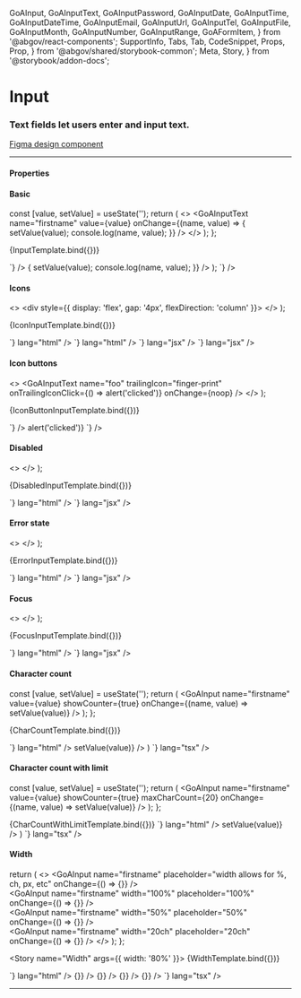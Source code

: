   GoAInput,
  GoAInputText,
  GoAInputPassword,
  GoAInputDate,
  GoAInputTime,
  GoAInputDateTime,
  GoAInputEmail,
  GoAInputUrl,
  GoAInputTel,
  GoAInputFile,
  GoAInputMonth,
  GoAInputNumber,
  GoAInputRange,
  GoAFormItem,
} from '@abgov/react-components';
  SupportInfo,
  Tabs,
  Tab,
  CodeSnippet,
  Props,
  Prop,
} from '@abgov/shared/storybook-common';
  Meta,
  Story,
} from '@storybook/addon-docs';

<Meta title="Components/Inputs" component={GoAInput} />

# Input

### Text fields let users enter and input text.

[Figma design component](https://www.figma.com/file/3pb2IK8s2QUqWieH79KdN7/DIO-DS---Components?node-id=133%3A186)

---

#### Properties

<Props>
  <Prop
    name="type"
    type="text | number | password | email | search | tel | time | url | week"
    defaultValue="text"
  />
  <Prop
    name="value"
    type="string"
  />
  <Prop
    name="placeholder"
    type="string"
  />
  <Prop
    name="leadingicon"
    type="GoAIconType"
  />
  <Prop
    name="trailingicon"
    type="GoAIconType"
  />
  <Prop
    name="disabled"
    type="boolean"
  />
  <Prop
    name="handletrailingiconclick"
    type="boolean"
  />
  <Prop
    name="focused"
    type="boolean"
  />
  <Prop
    name="readonly"
    type="boolean"
  />
  <Prop
    name="error"
    type="boolean"
  />
  <Prop
    name="width"
    type="string"
    defaultValue="30ch"
  />
  <Prop
    name="showcounter"
    type="boolean"
  />
  <Prop
    name="maxcharcount"
    type="number"
  />
  <Prop
    name="_change"
    type="CustomEvent<{detail: {name: string, value: string}}>"
  />
  <Prop
    name="_trailingiconclick"
    type="CustomEvent"
  />
</Props>


#### Basic

  const [value, setValue] = useState('');
  return (
    <>
      <GoAInputText
        name="firstname"
        value={value}
        onChange={(name, value) => {
          setValue(value);
          console.log(name, value);
        }}
      />
    </>
  );
};

<Story name="Basic">{InputTemplate.bind({})}</Story>

<Tabs>
  <Tab label="Web Component" hidden={true}>
    <CodeSnippet
      lang="html"
      code={`
      <goa-input id="foo" name="foo" />
    `}
    />
    <CodeSnippet
      lang="js"
      code={`
      document.querySelector('#foo').addEventListener('_change', (e) => {
        console.log(e.detail.name, e.detail.value);
      });
    `}
    />
  </Tab>
  <Tab label="Angular">
    <CodeSnippet
      lang="html"
      code={`
      <goa-input name="foo" (_change)="onChange()"></goa-input>
    `}
    />
    <CodeSnippet
      lang="ts"
      code={`
      export class SomeComponent {
        onChange(e) {
          console.log(e.detail.name, e.detail.value);
        }
      }
    `}
    />
  </Tab>
  <Tab label="React">
    <CodeSnippet
      lang="jsx"
      code={`
      const [value, setValue] = useState('');
      return (
        <>
          <GoAInputText
            name="firstname"
            value={value}
            onChange={(name, value) => {
              setValue(value);
              console.log(name, value);
            }}
          />
        </>
      );
    `}
    />
  </Tab>
</Tabs>

#### Icons

  <>
    <div style={{ display: 'flex', gap: '4px', flexDirection: 'column' }}>
      <GoAInputText name="foo" leadingIcon="finger-print" onChange={noop} />
      <GoAInputText name="foo" trailingIcon="finger-print" onChange={noop} />
    </div>
  </>
);

<Story name="Icons">{IconInputTemplate.bind({})}</Story>

<Tabs>
  <Tab label="Web Component" hidden={true}>
    <CodeSnippet
      code={`<goa-input leadingicon="finger-print" />`}
      lang="html"
    />
    <CodeSnippet
      code={`<goa-input trailingicon="finger-print" />`}
      lang="html"
    />
  </Tab>
  <Tab label="Angular">
    <CodeSnippet
      code={`<goa-input leadingicon="finger-print"></goa-input>`}
      lang="html"
    />
    <CodeSnippet
      code={`<goa-input trailingicon="finger-print"></goa-input>`}
      lang="html"
    />
  </Tab>
  <Tab label="React">
    <CodeSnippet code={`<GoAInput leadingIcon="finger-print" />`} lang="jsx" />
    <CodeSnippet code={`<GoAInput trailingIcon="finger-print" />`} lang="jsx" />
  </Tab>
</Tabs>

#### Icon buttons

  <>
    <GoAInputText
      name="foo"
      trailingIcon="finger-print"
      onTrailingIconClick={() => alert('clicked')}
      onChange={noop}
    />
  </>
);

<Story name="Icon Buttons">{IconButtonInputTemplate.bind({})}</Story>

<Tabs>
  <Tab label="Web Component" hidden={true}>
    <CodeSnippet
      code={`<goa-input id="secret" trailingicon="finger-print" />`}
      lang="html"
    />
    <CodeSnippet
      lang="js"
      code={`
        var el = document.getElementById('secret')
        el.addEventListener('_trailingIconClick', clickHandler);
        // to later remove the event listener
        el.removeEventListener('_trailingIconClick', clickHandler);
      `}
    />
  </Tab>
  <Tab label="Angular">
    <CodeSnippet
      lang="html"
      code={`
        <goa-input
          id="secret"
          handletrailingiconclick="true"
          (_trailingIconClick)="handleClick()"
          trailingicon="finger-print"
        />
      `}
    />
    <CodeSnippet
      lang="js"
      code={`
        export class SomeComponent {
          handleClick() {
            console.log('handleClick');
          }
        }
      `}
    />
  </Tab>
  <Tab label="React">
    <CodeSnippet
      lang="jsx"
      code={`
        <GoAInputText
          name="secret"
          trailingIcon="finger-print"
          onTrailingIconClick={() => alert('clicked')}
        `}
    />
  </Tab>
</Tabs>

#### Disabled

  <>
    <GoAInput name="foo" disabled={true} value="Disabled" onChange={noop} />
  </>
);

<Story name="Disabled">{DisabledInputTemplate.bind({})}</Story>

<Tabs>
  <Tab label="Web Component" hidden={true}>
    <CodeSnippet
      code={`<goa-input disabled="true" placeholder="Find by name" />`}
      lang="html"
    />
  </Tab>
  <Tab label="Angular">
    <CodeSnippet
      code={`<goa-input disabled="true" placeholder="Find by name"></goa-input>`}
      lang="html"
    />
  </Tab>
  <Tab label="React">
    <CodeSnippet
      code={`<GoAInput disabled={true} placeholder="Find by name" />`}
      lang="jsx"
    />
  </Tab>
</Tabs>

#### Error state

  <>
    <GoAInput name="foo" error={true} value="Some value" onChange={noop} />
  </>
);

<Story name="Error">{ErrorInputTemplate.bind({})}</Story>

<Tabs>
  <Tab label="Web Component" hidden={true}>
    <CodeSnippet code={`<goa-input error  />`} lang="html" />
  </Tab>
  <Tab label="Angular">
    <CodeSnippet code={`<goa-input error></goa-input>`} lang="html" />
  </Tab>
  <Tab label="React">
    <CodeSnippet code={`<GoAInput name="foo" error={true} />`} lang="jsx" />
  </Tab>
</Tabs>

#### Focus

  <>
    <GoAInput name="foo" focused={true} value="Some value" onChange={noop} />
  </>
);

<Story name="Focus">{FocusInputTemplate.bind({})}</Story>

<Tabs>
  <Tab label="Web Component" hidden={true}>
    <CodeSnippet code={`<goa-input />`} lang="html" />
  </Tab>
  <Tab label="Angular">
    <CodeSnippet code={`<goa-input ></goa-input>`} lang="html" />
  </Tab>
  <Tab label="React">
    <CodeSnippet code={`<GoAInput name="foo" />`} lang="jsx" />
  </Tab>
</Tabs>

#### Character count

  const [value, setValue] = useState('');
  return (
    <GoAInput
      name="firstname"
      value={value}
      showCounter={true}
      onChange={(name, value) => setValue(value)}
    />
  );
};

<Story name="Character count">{CharCountTemplate.bind({})}</Story>

<Tabs>
  <Tab label="Web Component" hidden={true}>
    <CodeSnippet
      code={`<goa-input name="firstname" showcounter="true" />`}
      lang="html"
    />
  </Tab>
  <Tab label="Angular">
    <CodeSnippet
      code={`<goa-input name="firstname" showcounter="true"></goa-input>`}
      lang="html"
    />
  </Tab>
  <Tab label="React">
    <CodeSnippet
      code={`
      const [value, setValue] = useState('');
      return (
        <GoAInput
          name="firstname"
          value={value}
          showCounter={true}
          onChange={(name, value) => setValue(value)}
        />
      )
    `}
      lang="tsx"
    />
  </Tab>
</Tabs>

#### Character count with limit

  const [value, setValue] = useState('');
  return (
    <GoAInput
      name="firstname"
      value={value}
      showCounter={true}
      maxCharCount={20}
      onChange={(name, value) => setValue(value)}
    />
  );
};

<Story name="Character count with limit">
  {CharCountWithLimitTemplate.bind({})}
</Story>

<Tabs>
  <Tab label="Web Component" hidden={true}>
    <CodeSnippet
      code={`<goa-input name="firstname" showcounter="true" maxcharcount="20" />`}
      lang="html"
    />
  </Tab>
  <Tab label="Angular">
    <CodeSnippet
      code={`<goa-input name="firstname" showcounter="true" maxcharcount="20"></goa-input>`}
      lang="html"
    />
  </Tab>
  <Tab label="React">
    <CodeSnippet
      code={`
      const [value, setValue] = useState('');
      return (
        <GoAInput
          name="firstname"
          value={value}
          showCounter={true}
          maxCharCount={20}
          onChange={(name, value) => setValue(value)}
        />
      )
    `}
      lang="tsx"
    />
  </Tab>
</Tabs>

#### Width

  return (
    <>
      <GoAInput
        name="firstname"
        placeholder="width allows for %, ch, px, etc"
        onChange={() => {}}
      />
      <br />
      <GoAInput
        name="firstname"
        width="100%"
        placeholder="100%"
        onChange={() => {}}
      />
      <br />
      <GoAInput
        name="firstname"
        width="50%"
        placeholder="50%"
        onChange={() => {}}
      />
      <br />
      <GoAInput
        name="firstname"
        width="20ch"
        placeholder="20ch"
        onChange={() => {}}
      />
    </>
  );
};

<Story name="Width" args={{ width: '80%' }}>
  {WidthTemplate.bind({})}
</Story>

<Tabs>
  <Tab label="Web Component" hidden={true}>
    <CodeSnippet
      code={`
        <goa-input name="firstname" />
        <goa-input name="firstname" width="100%" />
        <goa-input name="firstname" width="50%" />
        <goa-input name="firstname" width="20ch" />
      `}
      lang="html"
    />
  </Tab>
  <Tab label="Angular">
    <CodeSnippet
      code={`
        <goa-input name="firstname"></goa-input>
        <goa-input name="firstname" width="100%"></goa-input>
        <goa-input name="firstname" width="50%"></goa-input>
        <goa-input name="firstname" width="20ch"></goa-input>
      `}
      lang="html"
    />
  </Tab>
  <Tab label="React">
    <CodeSnippet
      code={`
        <GoAInput name="firstname" onChange={() => {}} />
        <GoAInput name="firstname" width="100%" onChange={() => {}} />
        <GoAInput name="firstname" width="50%" onChange={() => {}} />
        <GoAInput name="firstname" width="20ch" onChange={() => {}} />
      `}
      lang="tsx"
    />
  </Tab>
</Tabs>

---

<SupportInfo />
